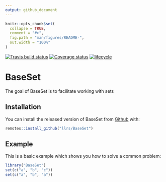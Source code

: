 ```yaml
---
output: github_document
---
```


<!-- README.md is generated from README.Rmd. Please edit that file -->

```r
knitr::opts_chunk$set(
  collapse = TRUE,
  comment = "#>",
  fig.path = "man/figures/README-",
  out.width = "100%"
)
```
[![Travis build status](https://travis-ci.org/llrs/BaseSet.svg?branch=master)](https://travis-ci.org/llrs/BaseSet)
[![Coverage status](https://codecov.io/gh/llrs/BaseSet/branch/master/graph/badge.svg)](https://codecov.io/github/llrs/BaseSet?branch=master)
[![lifecycle](https://img.shields.io/badge/lifecycle-experimental-orange.svg)](https://www.tidyverse.org/lifecycle/#experimental)

# BaseSet

The goal of BaseSet is to facilitate working with sets

## Installation

You can install the released version of BaseSet from [Github](https://github.com/llrs/BaseSet) with:

``` r
remotes::install_github("llrs/BaseSet")
```

## Example

This is a basic example which shows you how to solve a common problem:

```r
library("BaseSet")
set(c("a", "b", "c"))
set(c("a", "b", "a"))
```
